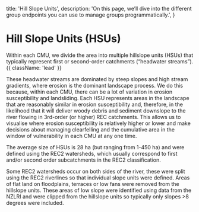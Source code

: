 
  title: 'Hill Slope Units',
  description:
    'On this page, we’ll dive into the different group endpoints you can use to manage groups programmatically.',
}

# Hill Slope Units (HSUs)

Within each CMU, we divide the area into multiple hillslope units (HSUs) that typically represent first or second-order catchments (“headwater streams”). {{ className: 'lead' }}

These headwater streams are dominated by steep slopes and high stream gradients, where erosion is the dominant landscape process. We do this because, within each CMU, there can be a lot of variation in erosion susceptibility and landsliding. Each HSU represents areas in the landscape that are reasonably similar in erosion susceptibility and, therefore, in the likelihood that it will deliver woody debris and sediment downslope to the river flowing in 3rd-order (or higher) REC catchments. This allows us to visualise where erosion susceptibility is relatively higher or lower and make decisions about managing clearfelling and the cumulative area in the window of vulnerability in each CMU at any one time.

The average size of HSUs is 28 ha (but ranging from 1-450 ha) and were defined using the REC2 watersheds, which usually correspond to first and/or second order subcatchments in the REC2 classification.

Some REC2 watersheds occur on both sides of the river, these were split using the REC2 riverlines so that individual slope units were defined. Areas of flat land on floodplains, terraces or low fans were removed from the hillslope units. These areas of low slope were identified using data from the NZLRI and were clipped from the hillslope units so typically only slopes >8 degrees were included.

<Row>
    <Col>
        <Figure src={hsu} alt="" caption="Figure 4. Hill Slope Units and Catchment Management Units within the Ruatoria Forest catchment." />
    </Col>
    <Col>
    </Col>
</Row>